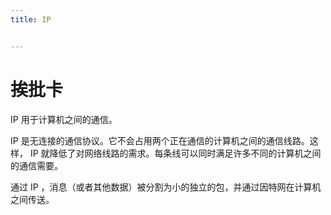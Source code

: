 ```yaml
---
title: IP


---
```


# 挨批卡

IP 用于计算机之间的通信。

IP 是无连接的通信协议。它不会占用两个正在通信的计算机之间的通信线路。这样， IP 就降低了对网络线路的需求。每条线可以同时满足许多不同的计算机之间的通信需要。

通过 IP ，消息（或者其他数据）被分割为小的独立的包，并通过因特网在计算机之间传送。

            